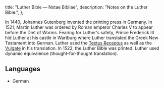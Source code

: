   title: "Luther Bible — Notae Bibliae",
  description: "Notes on the Luther Bible.",
};

<Initial text="Luther Bible" />

In 1440, Johannes Gutenberg invented the printing press in Germany. In 1521, Martin Luther was ordered by Roman emperor Charles V to appear before the Diet of Worms. Fearing for Luther's safety, Prince Frederick III hid Luther at his castle in Wartburg where Luther translated the Greek New Testament into German. Luther used the [Textus Receptus](/bible/translations/textus-receptus) as well as the [Vulgate](/bible/translations/vulgate) in his translation. In 1522, the Luther Bible was printed. Luther used dynamic equivalence (thought-for-thought translation).

## Languages

* German
